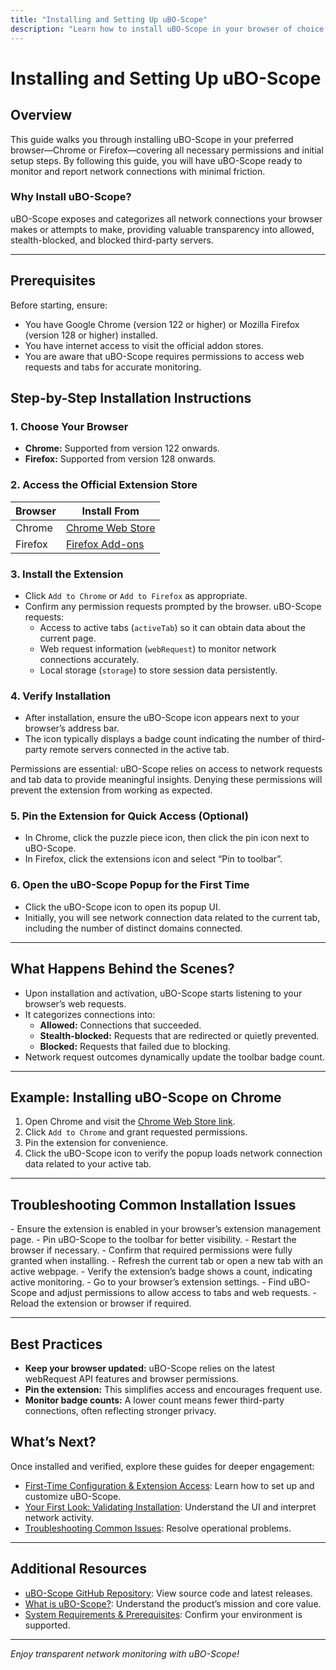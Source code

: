 ```yaml
---
title: "Installing and Setting Up uBO-Scope"
description: "Learn how to install uBO-Scope in your browser of choice (Chrome or Firefox), what permissions are required, and how to get started. This guide ensures users are ready to monitor network activity with minimal friction."
---
```


# Installing and Setting Up uBO-Scope

## Overview
This guide walks you through installing uBO-Scope in your preferred browser—Chrome or Firefox—covering all necessary permissions and initial setup steps. By following this guide, you will have uBO-Scope ready to monitor and report network connections with minimal friction.

### Why Install uBO-Scope?
uBO-Scope exposes and categorizes all network connections your browser makes or attempts to make, providing valuable transparency into allowed, stealth-blocked, and blocked third-party servers.

---

## Prerequisites
Before starting, ensure:
- You have Google Chrome (version 122 or higher) or Mozilla Firefox (version 128 or higher) installed.
- You have internet access to visit the official addon stores.
- You are aware that uBO-Scope requires permissions to access web requests and tabs for accurate monitoring.


## Step-by-Step Installation Instructions

### 1. Choose Your Browser
- **Chrome:** Supported from version 122 onwards.
- **Firefox:** Supported from version 128 onwards.

### 2. Access the Official Extension Store

| Browser  | Install From                                           |
| -------- | ----------------------------------------------------- |
| Chrome   | [Chrome Web Store](https://chromewebstore.google.com/detail/ubo-scope/bbdpgcaljkaaigfcomhidmneffjjjfgp)                    |
| Firefox  | [Firefox Add-ons](https://addons.mozilla.org/firefox/addon/ubo-scope/)        |

### 3. Install the Extension
- Click `Add to Chrome` or `Add to Firefox` as appropriate.
- Confirm any permission requests prompted by the browser. uBO-Scope requests:
  - Access to active tabs (`activeTab`) so it can obtain data about the current page.
  - Web request information (`webRequest`) to monitor network connections accurately.
  - Local storage (`storage`) to store session data persistently.

### 4. Verify Installation
- After installation, ensure the uBO-Scope icon appears next to your browser’s address bar.
- The icon typically displays a badge count indicating the number of third-party remote servers connected in the active tab.

<Tip>
Permissions are essential: uBO-Scope relies on access to network requests and tab data to provide meaningful insights. Denying these permissions will prevent the extension from working as expected.
</Tip>

### 5. Pin the Extension for Quick Access (Optional)
- In Chrome, click the puzzle piece icon, then click the pin icon next to uBO-Scope.
- In Firefox, click the extensions icon and select “Pin to toolbar”.

### 6. Open the uBO-Scope Popup for the First Time
- Click the uBO-Scope icon to open its popup UI.
- Initially, you will see network connection data related to the current tab, including the number of distinct domains connected.

---

## What Happens Behind the Scenes?

- Upon installation and activation, uBO-Scope starts listening to your browser’s web requests.
- It categorizes connections into:
  - **Allowed:** Connections that succeeded.
  - **Stealth-blocked:** Requests that are redirected or quietly prevented.
  - **Blocked:** Requests that failed due to blocking.
- Network request outcomes dynamically update the toolbar badge count.

---

## Example: Installing uBO-Scope on Chrome

1. Open Chrome and visit the [Chrome Web Store link](https://chromewebstore.google.com/detail/ubo-scope/bbdpgcaljkaaigfcomhidmneffjjjfgp).
2. Click `Add to Chrome` and grant requested permissions.
3. Pin the extension for convenience.
4. Click the uBO-Scope icon to verify the popup loads network connection data related to your active tab.

---

## Troubleshooting Common Installation Issues

<AccordionGroup title="Common Installation Issues and Solutions">
<Accordion title="uBO-Scope icon not visible after installation">
- Ensure the extension is enabled in your browser’s extension management page.
- Pin uBO-Scope to the toolbar for better visibility.
- Restart the browser if necessary.
</Accordion>
<Accordion title="Popup does not display network data">
- Confirm that required permissions were fully granted when installing.
- Refresh the current tab or open a new tab with an active webpage.
- Verify the extension’s badge shows a count, indicating active monitoring.
</Accordion>
<Accordion title="Permissions prompt declined by mistake">
- Go to your browser’s extension settings.
- Find uBO-Scope and adjust permissions to allow access to tabs and web requests.
- Reload the extension or browser if required.
</Accordion>
</AccordionGroup>

---

## Best Practices

- **Keep your browser updated:** uBO-Scope relies on the latest webRequest API features and browser permissions.
- **Pin the extension:** This simplifies access and encourages frequent use.
- **Monitor badge counts:** A lower count means fewer third-party connections, often reflecting stronger privacy.

## What’s Next?

Once installed and verified, explore these guides for deeper engagement:

- [First-Time Configuration & Extension Access](/getting-started/essentials/configuration-basics): Learn how to set up and customize uBO-Scope.
- [Your First Look: Validating Installation](/getting-started/essentials/first-usage): Understand the UI and interpret network activity.
- [Troubleshooting Common Issues](/getting-started/essentials/troubleshooting): Resolve operational problems.

---

## Additional Resources

- [uBO-Scope GitHub Repository](https://github.com/gorhill/uBO-Scope): View source code and latest releases.
- [What is uBO-Scope?](/overview/getting-started/what-is-ubo-scope): Understand the product’s mission and core value.
- [System Requirements & Prerequisites](/getting-started/essentials/prerequisites): Confirm your environment is supported.

---

_Enjoy transparent network monitoring with uBO-Scope!_
